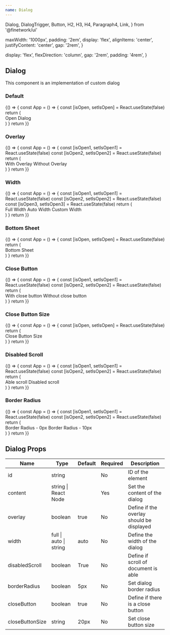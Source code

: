 ```yaml
---
name: Dialog
---
```


  Dialog,
  DialogTrigger,
  Button,
  H2,
  H3,
  H4,
  Paragraph4,
  Link,
} from '@finetwork/ui'

  maxWidth: '1000px',
  padding: '2em',
  display: 'flex',
  alignItems: 'center',
  justifyContent: 'center',
  gap: '2rem',
}

  display: 'flex',
  flexDirection: 'column',
  gap: '2rem',
  padding: '4rem',
}

<div />
<div>
  <H2 font="secondary">Dialog</H2>
</div>

<Paragraph4>This component is an implementation of custom dialog</Paragraph4>

<div>
  <H3 font="secondary">Default</H3>
</div>

<Playground>
  {() => {
    const App = () => {
      const [isOpen, setIsOpen] = React.useState(false)
      return (
        <div style={styles}>
          <DialogTrigger setIsOpen={setIsOpen}>Open Dialog</DialogTrigger>
          <Dialog isOpen={isOpen} setIsOpen={setIsOpen}>
            <div style={styleContainer}>
              <H4>This is the title of the dialog</H4>
              <Paragraph4>This is the content of the dialog</Paragraph4>
            </div>
          </Dialog>
        </div>
      )
    }
    return <App />
  }}
</Playground>

<div>
  <H3 font="secondary">Overlay</H3>
</div>

<Playground>
  {() => {
    const App = () => {
      const [isOpen1, setIsOpen1] = React.useState(false)
      const [isOpen2, setIsOpen2] = React.useState(false)
      return (
        <div style={styles}>
          <DialogTrigger setIsOpen={setIsOpen1}>With Overlay</DialogTrigger>
          <Dialog isOpen={isOpen1} setIsOpen={setIsOpen1} overlay={true}>
            <div style={styleContainer}>
              <H4>This is the title of the dialog</H4>
              <Paragraph4>This is the content of the dialog</Paragraph4>
            </div>
          </Dialog>
          <DialogTrigger setIsOpen={setIsOpen2}>Without Overlay</DialogTrigger>
          <Dialog isOpen={isOpen2} setIsOpen={setIsOpen2} overlay={false}>
            <div style={styleContainer}>
              <H4>This is the title of the dialog</H4>
              <Paragraph4>This is the content of the dialog</Paragraph4>
            </div>
          </Dialog>
        </div>
      )
    }
    return <App />
  }}
</Playground>

<div>
  <H3 font="secondary">Width</H3>
</div>

<Playground>
  {() => {
    const App = () => {
      const [isOpen1, setIsOpen1] = React.useState(false)
      const [isOpen2, setIsOpen2] = React.useState(false)
      const [isOpen3, setIsOpen3] = React.useState(false)
      return (
        <div style={styles}>
          <DialogTrigger setIsOpen={setIsOpen1}>Full Width</DialogTrigger>
          <Dialog isOpen={isOpen1} setIsOpen={setIsOpen1} width="full">
            <div style={styleContainer}>
              <H4>This is the title of the dialog</H4>
              <Paragraph4>This is the content of the dialog</Paragraph4>
            </div>
          </Dialog>
          <DialogTrigger setIsOpen={setIsOpen2}>Auto Width</DialogTrigger>
          <Dialog width="auto" isOpen={isOpen2} setIsOpen={setIsOpen2}>
            <div style={styleContainer}>
              <H4>This is the title of the dialog</H4>
              <Paragraph4>This is the content of the dialog</Paragraph4>
            </div>
          </Dialog>
          <DialogTrigger setIsOpen={setIsOpen3}>Custom Width</DialogTrigger>
          <Dialog width="50rem" isOpen={isOpen3} setIsOpen={setIsOpen3}>
            <div style={styleContainer}>
              <H4>This is the title of the dialog</H4>
              <Paragraph4>This is the content of the dialog</Paragraph4>
            </div>
          </Dialog>
        </div>
      )
    }
    return <App />
  }}
</Playground>

<div>
  <H3 font="secondary">Bottom Sheet</H3>
</div>

<Playground>
  {() => {
    const App = () => {
      const [isOpen, setIsOpen] = React.useState(false)
      return (
        <div style={styles}>
          <DialogTrigger setIsOpen={setIsOpen}>Bottom Sheet</DialogTrigger>
          <Dialog buttomSheet={true} isOpen={isOpen} setIsOpen={setIsOpen}>
            <div style={styleContainer}>
              <H4>This is the title of the dialog</H4>
              <Paragraph4>This is the content of the dialog</Paragraph4>
            </div>
          </Dialog>
        </div>
      )
    }
    return <App />
  }}
</Playground>

<div>
  <H3 font="secondary">Close Button</H3>
</div>

<Playground>
  {() => {
    const App = () => {
      const [isOpen1, setIsOpen1] = React.useState(false)
      const [isOpen2, setIsOpen2] = React.useState(false)
      return (
        <div style={styles}>
          <DialogTrigger setIsOpen={setIsOpen1}>
            With close button
          </DialogTrigger>
          <Dialog closeButton={true} isOpen={isOpen1} setIsOpen={setIsOpen1}>
            <div style={styleContainer}>
              <H4>This is the title of the dialog</H4>
              <Paragraph4>This is the content of the dialog</Paragraph4>
            </div>
          </Dialog>
          <DialogTrigger setIsOpen={setIsOpen2}>
            Without close button
          </DialogTrigger>
          <Dialog closeButton={false} isOpen={isOpen2} setIsOpen={setIsOpen2}>
            <div style={styleContainer}>
              <H4>This is the title of the dialog</H4>
              <Paragraph4>This is the content of the dialog</Paragraph4>
            </div>
          </Dialog>
        </div>
      )
    }
    return <App />
  }}
</Playground>

<div>
  <H3 font="secondary">Close Button Size</H3>
</div>

<Playground>
  {() => {
    const App = () => {
      const [isOpen, setIsOpen] = React.useState(false)
      return (
        <div style={styles}>
          <DialogTrigger setIsOpen={setIsOpen}>Close Button Size</DialogTrigger>
          <Dialog closeButtonSize="25px" isOpen={isOpen} setIsOpen={setIsOpen}>
            <div style={styleContainer}>
              <H4>This is the title of the dialog</H4>
              <Paragraph4>This is the content of the dialog</Paragraph4>
            </div>
          </Dialog>
        </div>
      )
    }
    return <App />
  }}
</Playground>

<div>
  <H3 font="secondary">Disabled Scroll</H3>
</div>

<Playground>
  {() => {
    const App = () => {
      const [isOpen1, setIsOpen1] = React.useState(false)
      const [isOpen2, setIsOpen2] = React.useState(false)
      return (
        <div style={styles}>
          <DialogTrigger setIsOpen={setIsOpen1}>Able scroll</DialogTrigger>
          <Dialog
            disabledScroll={false}
            isOpen={isOpen1}
            setIsOpen={setIsOpen1}
          >
            <div style={styleContainer}>
              <H4>This is the title of the dialog</H4>
              <Paragraph4>This is the content of the dialog</Paragraph4>
            </div>
          </Dialog>
          <DialogTrigger setIsOpen={setIsOpen2}>Disabled scroll</DialogTrigger>
          <Dialog disabledScroll={true} isOpen={isOpen2} setIsOpen={setIsOpen2}>
            <div style={styleContainer}>
              <H4>This is the title of the dialog</H4>
              <Paragraph4>This is the content of the dialog</Paragraph4>
            </div>
          </Dialog>
        </div>
      )
    }
    return <App />
  }}
</Playground>

<div>
  <H3 font="secondary">Border Radius</H3>
</div>

<Playground>
  {() => {
    const App = () => {
      const [isOpen1, setIsOpen1] = React.useState(false)
      const [isOpen2, setIsOpen2] = React.useState(false)
      return (
        <div style={styles}>
          <DialogTrigger setIsOpen={setIsOpen1}>
            Border Radius - 0px
          </DialogTrigger>
          <Dialog borderRadius="0px" isOpen={isOpen1} setIsOpen={setIsOpen1}>
            <div style={styleContainer}>
              <H4>This is the title of the dialog</H4>
              <Paragraph4>This is the content of the dialog</Paragraph4>
            </div>
          </Dialog>
          <DialogTrigger setIsOpen={setIsOpen2}>
            Border Radius - 10px
          </DialogTrigger>
          <Dialog borderRadius="10px" isOpen={isOpen2} setIsOpen={setIsOpen2}>
            <div style={styleContainer}>
              <H4>This is the title of the dialog</H4>
              <Paragraph4>This is the content of the dialog</Paragraph4>
            </div>
          </Dialog>
        </div>
      )
    }
    return <App />
  }}
</Playground>

<h2>Dialog Props</h2>
<table>
  <thead>
    <tr>
      <th>Name</th>
      <th>Type</th>
      <th>Default</th>
      <th>Required</th>
      <th>Description</th>
    </tr>
  </thead>
  <tbody>
    <tr>
      <td>id</td>
      <td>string</td>
      <td></td>
      <td>No</td>
      <td>ID of the element</td>
    </tr>
    <tr>
      <td>content</td>
      <td>string | React Node</td>
      <td></td>
      <td>Yes</td>
      <td>Set the content of the dialog</td>
    </tr>
    <tr>
      <td>overlay</td>
      <td>boolean</td>
      <td>true</td>
      <td>No</td>
      <td>Define if the overlay should be displayed </td>
    </tr>
    <tr>
      <td>width</td>
      <td>full | auto | string</td>
      <td>auto</td>
      <td>No</td>
      <td>Define the width of the dialog</td>
    </tr>
    <tr>
      <td>disabledScroll</td>
      <td>boolean</td>
      <td>True</td>
      <td>No</td>
      <td>Define if scroll of document is able</td>
    </tr>
    <tr>
      <td>borderRadius</td>
      <td>boolean</td>
      <td>5px</td>
      <td>No</td>
      <td>Set dialog border radius</td>
    </tr>
    <tr>
      <td>closeButton</td>
      <td>boolean</td>
      <td>true</td>
      <td>No</td>
      <td>Define if there is a close button</td>
    </tr>
    <tr>
      <td>closeButtonSize</td>
      <td>string</td>
      <td>20px</td>
      <td>No</td>
      <td>Set close button size</td>
    </tr>
  </tbody>
</table>
